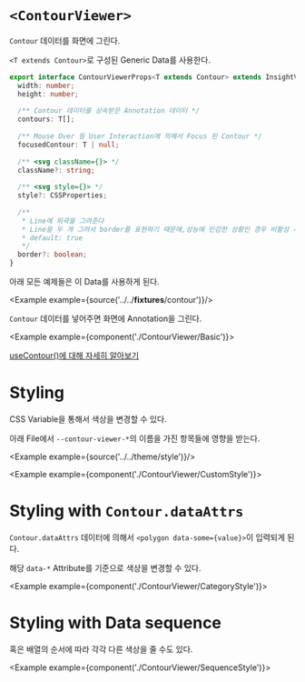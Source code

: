 
# `<ContourViewer>`

`Contour` 데이터를 화면에 그린다.

`<T extends Contour>`로 구성된 Generic Data를 사용한다. 

```ts
export interface ContourViewerProps<T extends Contour> extends InsightViewerGuestProps {
  width: number;
  height: number;
  
  /** Contour 데이터를 상속받은 Annotation 데이터 */
  contours: T[];
  
  /** Mouse Over 등 User Interaction에 의해서 Focus 된 Contour */
  focusedContour: T | null;
  
  /** <svg className={}> */
  className?: string;
  
  /** <svg style={}> */
  style?: CSSProperties;
  
  /**
   * Line에 외곽을 그려준다
   * Line을 두 개 그려서 border를 표현하기 때문에,성능에 민감한 상황인 경우 비활성 시킬 수 있다.
   * default: true
   */
  border?: boolean;
}
```

아래 모든 예제들은 이 Data를 사용하게 된다.

<Example example={source('../../__fixtures__/contour')}/>

`Contour` 데이터를 넣어주면 화면에 Annotation을 그린다.

<Example example={component('./ContourViewer/Basic')}>
  <InsightViewerPreview height={720}/>
</Example>

[useContour()에 대해 자세히 알아보기](https://frontend-components-handbook.netlify.com/#/insight-viewer/usecontour())

# Styling

CSS Variable을 통해서 색상을 변경할 수 있다.

아래 File에서 `--contour-viewer-*`의 이름을 가진 항목들에 영향을 받는다.

<Example example={source('../../theme/style')}/>

<Example example={component('./ContourViewer/CustomStyle')}>
  <InsightViewerPreview height={720}/>
</Example>

# Styling with `Contour.dataAttrs`

`Contour.dataAttrs` 데이터에 의해서 `<polygon data-some={value}>`이 입력되게 된다.

해당 `data-*` Attribute를 기준으로 색상을 변경할 수 있다.

<Example example={component('./ContourViewer/CategoryStyle')}>
  <InsightViewerPreview height={720}/>
</Example>

# Styling with Data sequence

혹은 배열의 순서에 따라 각각 다른 색상을 줄 수도 있다.

 <Example example={component('./ContourViewer/SequenceStyle')}>
   <InsightViewerPreview height={720}/>
 </Example>